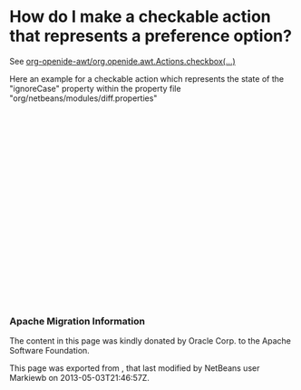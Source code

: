 <!--

    Licensed to the Apache Software Foundation (ASF) under one
    or more contributor license agreements.  See the NOTICE file
    distributed with this work for additional information
    regarding copyright ownership.  The ASF licenses this file
    to you under the Apache License, Version 2.0 (the
    "License"); you may not use this file except in compliance
    with the License.  You may obtain a copy of the License at

      http://www.apache.org/licenses/LICENSE-2.0

    Unless required by applicable law or agreed to in writing,
    software distributed under the License is distributed on an
    "AS IS" BASIS, WITHOUT WARRANTIES OR CONDITIONS OF ANY
    KIND, either express or implied.  See the License for the
    specific language governing permissions and limitations
    under the License.

-->
=How do I make a checkable action that represents a preference option?=
See 
[http://bits.netbeans.org/dev/javadoc/org-openide-awt/org/openide/awt/Actions.html org-openide-awt/org.openide.awt.Actions.checkbox(...)]

Here an example for a checkable action which represents the state of the "ignoreCase" property within the property file "org/netbeans/modules/diff.properties"
<code>
    <folder name="Actions">
        <folder name="Diff">
            <file name="toggle-ignore-case-diff-option.instance">
                <attr bundlevalue="org.netbeans.modules.diff.Bundle#CTL_IgnoreCaseOptionAction" name="displayName"/>
                <attr name="Name" stringvalue="toggle-ignore-case-diff-option"/>
                <attr name="preferencesNode" stringvalue="/org/netbeans/modules/diff" />
                <attr name="preferencesKey" stringvalue="ignoreCase"/>
                <attr name="instanceCreate" methodvalue="org.openide.awt.Actions.checkbox"/>
            </file>
        </folder>
    </folder>
</code>

===Apache Migration Information===

The content in this page was kindly donated by Oracle Corp. to the
Apache Software Foundation.

This page was exported from , 
that last modified by NetBeans user Markiewb 
on 2013-05-03T21:46:57Z.

